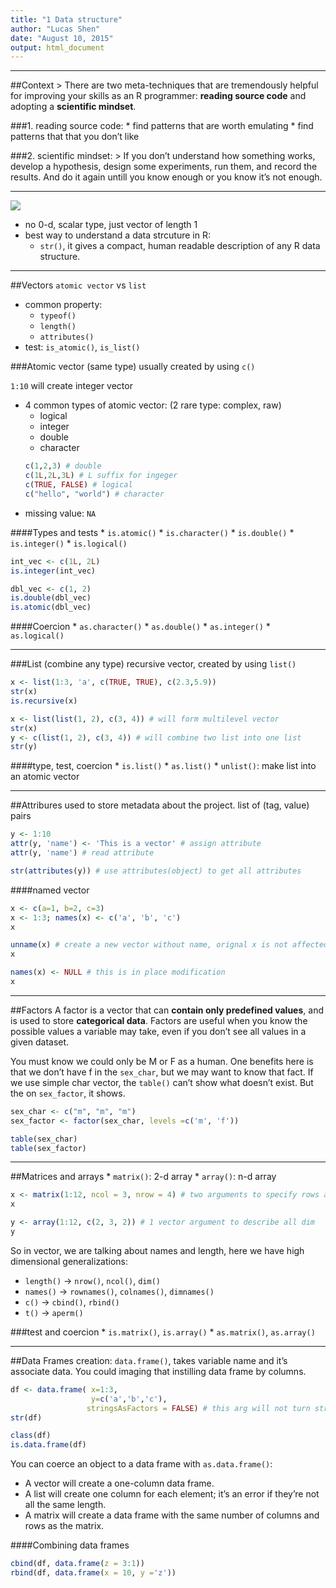 ```yaml
---
title: "1 Data structure"
author: "Lucas Shen"
date: "August 10, 2015"
output: html_document
---
```


***
##Context
> There are two meta-techniques that are tremendously helpful for improving your skills as an R programmer: **reading source code** and adopting a **scientific mindset**.

###1. reading source code:
  * find patterns that are worth emulating
  * find patterns that that you don't like

###2. scientific mindset:
> If you don’t understand how something works, develop a hypothesis, design some experiments, run them, and record the results. And do it again untill you know enough or you know it's not enough.
  
***
![](../pictures/data_struct.png)

* no 0-d, scalar type, just vector of length 1
* best way to understand a data strcuture in R:
    * `str()`, it gives a compact, human readable description of any R data structure.

***    
##Vectors
`atomic vector` vs `list`

* common property:
    * `typeof()`
    * `length()`
    * `attributes()`
    
* test: `is_atomic()`, `is_list()`

###Atomic vector (same type)
usually created by using `c()`

`1:10` will create integer vector

* 4 common types of atomic vector: (2 rare type: complex, raw)    
    * logical
    * integer
    * double
    * character
```r
c(1,2,3) # double
c(1L,2L,3L) # L suffix for ingeger
c(TRUE, FALSE) # logical
c("hello", "world") # character
```
* missing value: `NA`

####Types and tests
* `is.atomic()`
    * `is.character()`
    * `is.double()`
    * `is.integer()`
    * `is.logical()`
 
```r
int_vec <- c(1L, 2L)
is.integer(int_vec)

dbl_vec <- c(1, 2)
is.double(dbl_vec)
is.atomic(dbl_vec)
```

####Coercion
  * `as.character()`
  * `as.double()`
  * `as.integer()`
  * `as.logical()`

***
###List (combine any type)
recursive vector, created by using `list()`
```r
x <- list(1:3, 'a', c(TRUE, TRUE), c(2.3,5.9))
str(x)
is.recursive(x)
```
```r
x <- list(list(1, 2), c(3, 4)) # will form multilevel vector
str(x)
y <- c(list(1, 2), c(3, 4)) # will combine two list into one list
str(y)
```

####type, test, coercion
* `is.list()`
* `as.list()`
* `unlist()`: make list into an atomic vector

***
##Attribures
used to store metadata about the project. list of (tag, value) pairs
```r
y <- 1:10
attr(y, 'name') <- 'This is a vector' # assign attribute
attr(y, 'name') # read attribute

str(attributes(y)) # use attributes(object) to get all attributes
```

####named vector
```r
x <- c(a=1, b=2, c=3)
x <- 1:3; names(x) <- c('a', 'b', 'c')
x
```
```r
unname(x) # create a new vector without name, orignal x is not affected
x

names(x) <- NULL # this is in place modification
x
```

***
##Factors
A factor is a vector that can **contain only predefined values**, and is used to store **categorical data**. Factors are useful when you know the possible values a variable may take, even if you don’t see all values in a given dataset.

You must know we could only be M or F as a human.
One benefits here is that we don't have f in the `sex_char`, but we may want to know that fact. If we use simple char vector, the `table()` can't show what doesn't exist. But the on `sex_factor`, it shows.
```r
sex_char <- c("m", "m", "m")
sex_factor <- factor(sex_char, levels =c('m', 'f'))

table(sex_char)
table(sex_factor)
```

***
##Matrices and arrays
* `matrix()`: 2-d array
* `array()`: n-d array
```r
x <- matrix(1:12, ncol = 3, nrow = 4) # two arguments to specify rows and columns
x

y <- array(1:12, c(2, 3, 2)) # 1 vector argument to describe all dim
y
```

So in vector, we are talking about names and length, here we have high dimensional generalizations:

* `length()` -> `nrow()`, `ncol()`, `dim()`
* `names()` -> `rownames()`, `colnames()`, `dimnames()`
* `c()` -> `cbind()`, `rbind()`
* `t()` -> `aperm()`

###test and coercion
* `is.matrix()`, `is.array()`
* `as.matrix()`, `as.array()`

***
##Data Frames
creation: `data.frame()`, takes variable name and it's associate data. You could imaging that instilling data frame by columns.
```r
df <- data.frame( x=1:3, 
                  y=c('a','b','c'),
                 stringsAsFactors = FALSE) # this arg will not turn strings into factors
str(df)
```
```r
class(df)
is.data.frame(df)
```

You can coerce an object to a data frame with `as.data.frame()`:

* A vector will create a one-column data frame.
* A list will create one column for each element; it’s an error if they’re not all the same length.
* A matrix will create a data frame with the same number of columns and rows as the matrix.

####Combining data frames
```r
cbind(df, data.frame(z = 3:1))
rbind(df, data.frame(x = 10, y ='z'))
```


















